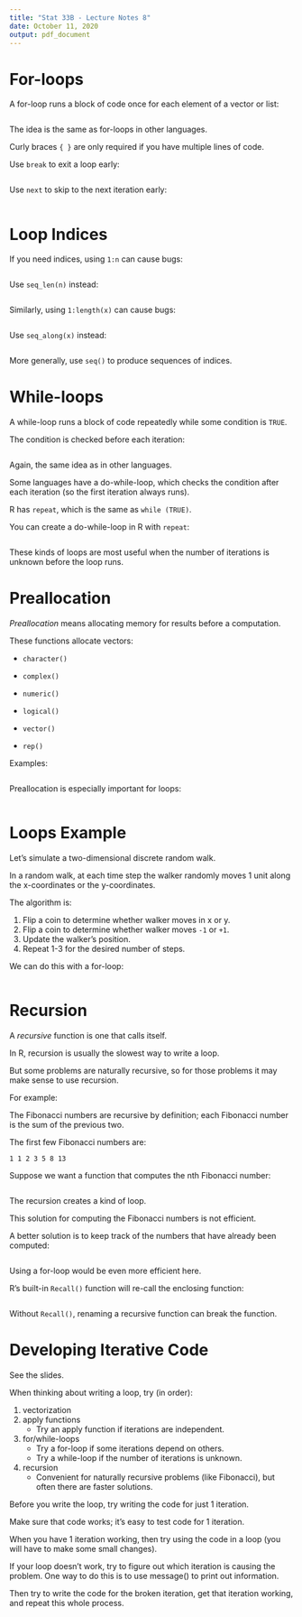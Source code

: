 ```yaml
---
title: "Stat 33B - Lecture Notes 8"
date: October 11, 2020
output: pdf_document
---
```



For-loops
=========

A for-loop runs a block of code once for each element of a vector or list:
```r

```
The idea is the same as for-loops in other languages.

Curly braces `{ }` are only required if you have multiple lines of code.



Use `break` to exit a loop early:
```r

```


Use `next` to skip to the next iteration early:
```r

```



Loop Indices
============

If you need indices, using `1:n` can cause bugs:
```r

```

Use `seq_len(n)` instead:
```r

```

Similarly, using `1:length(x)` can cause bugs:
```r

```

Use `seq_along(x)` instead:
```r

```

More generally, use `seq()` to produce sequences of indices.



While-loops
===========

A while-loop runs a block of code repeatedly while some condition is `TRUE`.

The condition is checked before each iteration:
```r

```
Again, the same idea as in other languages.



Some languages have a do-while-loop, which checks the condition after each
iteration (so the first iteration always runs).

R has `repeat`, which is the same as `while (TRUE)`.

You can create a do-while-loop in R with `repeat`:
```r

```

These kinds of loops are most useful when the number of iterations is unknown
before the loop runs.



Preallocation
=============

_Preallocation_ means allocating memory for results before a computation.

These functions allocate vectors:

* `character()`
* `complex()`
* `numeric()`
* `logical()`

* `vector()`
* `rep()`

Examples:
```r

```

Preallocation is especially important for loops:
```r

```


Loops Example
=============

Let's simulate a two-dimensional discrete random walk.

In a random walk, at each time step the walker randomly moves 1 unit along the
x-coordinates or the y-coordinates.

The algorithm is:

1. Flip a coin to determine whether walker moves in x or y.
2. Flip a coin to determine whether walker moves `-1` or `+1`.
3. Update the walker's position.
4. Repeat 1-3 for the desired number of steps.

We can do this with a for-loop:
```r

```



Recursion
=========

A _recursive_ function is one that calls itself.

In R, recursion is usually the slowest way to write a loop.

But some problems are naturally recursive, so for those problems it may make
sense to use recursion.

For example:

The Fibonacci numbers are recursive by definition; each Fibonacci number is the
sum of the previous two.

The first few Fibonacci numbers are:
```
1 1 2 3 5 8 13
```

Suppose we want a function that computes the nth Fibonacci number:
```r

```
The recursion creates a kind of loop.

This solution for computing the Fibonacci numbers is not efficient.



A better solution is to keep track of the numbers that have already been
computed:
```r

```
Using a for-loop would be even more efficient here.


R's built-in `Recall()` function will re-call the enclosing function:
```r

```

Without `Recall()`, renaming a recursive function can break the function.



Developing Iterative Code
=========================

See the slides.


When thinking about writing a loop, try (in order):

1. vectorization
2. apply functions
    * Try an apply function if iterations are independent.
3. for/while-loops
    * Try a for-loop if some iterations depend on others.
    * Try a while-loop if the number of iterations is unknown.
4. recursion
    * Convenient for naturally recursive problems (like Fibonacci),
      but often there are faster solutions.


Before you write the loop, try writing the code for just 1 iteration.

Make sure that code works; it's easy to test code for 1 iteration.

When you have 1 iteration working, then try using the code in a loop
(you will have to make some small changes).

If your loop doesn't work, try to figure out which iteration is
causing the problem. One way to do this is to use message() to print
out information.

Then try to write the code for the broken iteration, get that
iteration working, and repeat this whole process.
